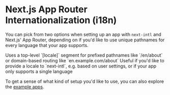 
# Next.js App Router Internationalization (i18n)

You can pick from two options when setting up an app with `next-intl` and Next.js' App Router, depending on if you'd like to use unique pathnames for every language that your app supports.

<Cards className="mt-8 max-w-[550px]">
  <Card
    title="With i18n routing"
    href="/docs/getting-started/app-router/with-i18n-routing"
  >
    Uses a top-level `[locale]` segment for prefixed pathnames like `/en/about`
    or domain-based routing like `en.example.com/about`
  </Card>
  <Card
    title="Without i18n routing"
    href="/docs/getting-started/app-router/without-i18n-routing"
  >
    Useful if you'd like to provide a locale to `next-intl`, e.g. based on user
    settings, or if your app only supports a single language
  </Card>
</Cards>

To get a sense of what kind of setup you'd like to use, you can also explore the [example apps](/examples).
